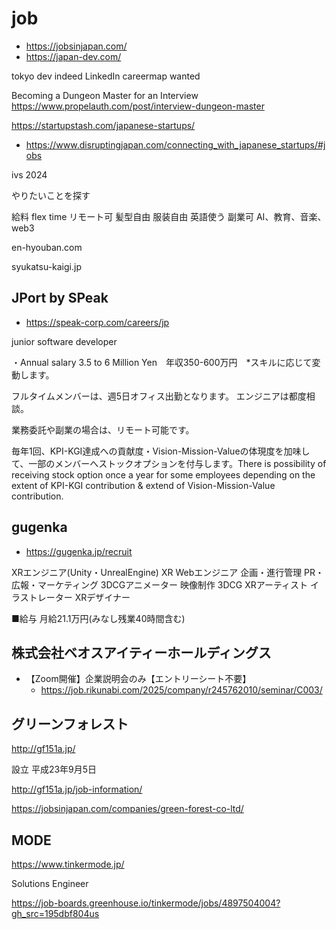 # job



- https://jobsinjapan.com/
- https://japan-dev.com/

tokyo dev
indeed 
LinkedIn 
careermap 
wanted 

Becoming a Dungeon Master for an Interview
https://www.propelauth.com/post/interview-dungeon-master

https://startupstash.com/japanese-startups/

- https://www.disruptingjapan.com/connecting_with_japanese_startups/#jobs

ivs 2024

やりたいことを探す

給料
flex time 
リモート可
髪型自由
服装自由
英語使う
副業可
AI、教育、音楽、web3


en-hyouban.com

syukatsu-kaigi.jp

## JPort by SPeak

- https://speak-corp.com/careers/jp

junior software developer 

 ・Annual salary 3.5 to 6 Million Yen　年収350-600万円　*スキルに応じて変動します。

フルタイムメンバーは、週5日オフィス出勤となります。 エンジニアは都度相談。

業務委託や副業の場合は、リモート可能です。

 毎年1回、KPI-KGI達成への貢献度・Vision-Mission-Valueの体現度を加味して、一部のメンバーへストックオプションを付与します。There is possibility of receiving stock option once a year for some employees depending on the extent of KPI-KGI contribution & extend of Vision-Mission-Value contribution.




## gugenka

- https://gugenka.jp/recruit

XRエンジニア(Unity・UnrealEngine)
XR Webエンジニア
企画・進行管理
PR・広報・マーケティング
3DCGアニメーター
映像制作
3DCG XRアーティスト
イラストレーター
XRデザイナー

■給与 月給21.1万円(みなし残業40時間含む)

## 株式会社ベオスアイティーホールディングス

- 【Zoom開催】企業説明会のみ【エントリーシート不要】
  - https://job.rikunabi.com/2025/company/r245762010/seminar/C003/


## グリーンフォレスト 

http://gf151a.jp/

設立	平成23年9月5日

http://gf151a.jp/job-information/

https://jobsinjapan.com/companies/green-forest-co-ltd/

## MODE

https://www.tinkermode.jp/

Solutions Engineer 

https://job-boards.greenhouse.io/tinkermode/jobs/4897504004?gh_src=195dbf804us